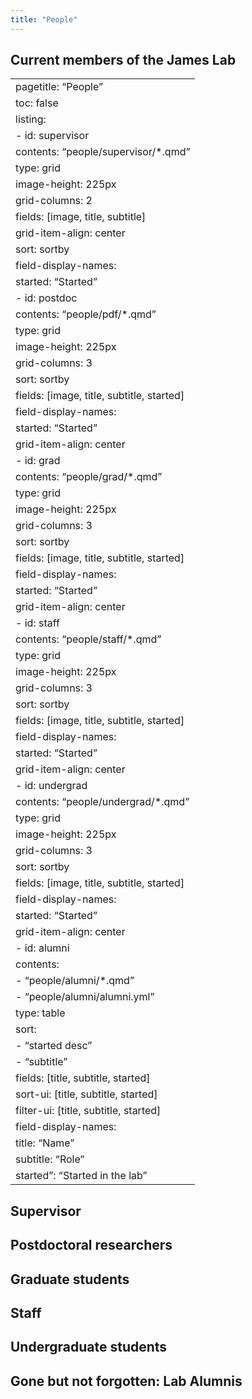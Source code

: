 ```yaml
---
title: "People"
---
```


## Current members of the James Lab

---
pagetitle: "People"
toc: false
listing:
  - id: supervisor
    contents: "people/supervisor/*.qmd"
    type: grid
    image-height: 225px
    grid-columns: 2
    fields: [image, title, subtitle]
    grid-item-align: center
    sort: sortby
    field-display-names: 
      started: "Started"
  - id: postdoc
    contents: "people/pdf/*.qmd"
    type: grid
    image-height: 225px
    grid-columns: 3
    sort: sortby
    fields: [image, title, subtitle, started]
    field-display-names: 
      started: "Started"
    grid-item-align: center
  - id: grad
    contents: "people/grad/*.qmd"
    type: grid
    image-height: 225px
    grid-columns: 3
    sort: sortby
    fields: [image, title, subtitle, started]
    field-display-names: 
      started: "Started"
    grid-item-align: center
  - id: staff
    contents: "people/staff/*.qmd"
    type: grid
    image-height: 225px
    grid-columns: 3
    sort: sortby
    fields: [image, title, subtitle, started]
    field-display-names: 
      started: "Started"
    grid-item-align: center   
  - id: undergrad
    contents: "people/undergrad/*.qmd"
    type: grid
    image-height: 225px
    grid-columns: 3
    sort: sortby
    fields: [image, title, subtitle, started]
    field-display-names: 
      started: "Started"
    grid-item-align: center
  - id: alumni
    contents: 
    - "people/alumni/*.qmd"
    - "people/alumni/alumni.yml"
    type: table
    sort: 
    - "started desc"
    - "subtitle"
    fields: [title, subtitle, started]
    sort-ui: [title, subtitle, started]
    filter-ui: [title, subtitle, started]
    field-display-names: 
      title: "Name"
      subtitle: "Role"
      started": "Started in the lab"
---


## Supervisor

:::{#supervisor}
:::

## Postdoctoral researchers

:::{#postdoc}
:::

## Graduate students

:::{#grad}
:::

## Staff

:::{#staff}
:::

## Undergraduate students

:::{#undergrad}
:::

## Gone but not forgotten: Lab Alumnis

:::{#alumni}
:::
